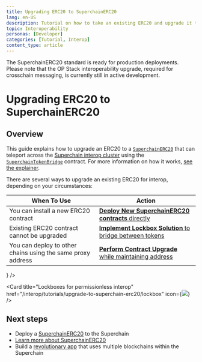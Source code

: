 ```yaml
---
title: Upgrading ERC20 to SuperchainERC20
lang: en-US
description: Tutorial on how to take an existing ERC20 and upgrade it to SuperchainERC20.
topic: Interoperability
personas: [Developer]
categories: [Tutorial, Interop]
content_type: article
---
```



<Info>
  The SuperchainERC20 standard is ready for production deployments.
  Please note that the OP Stack interoperability upgrade, required for crosschain messaging, is currently still in active development.
</Info>

# Upgrading ERC20 to SuperchainERC20

## Overview

This guide explains how to upgrade an ERC20 to a [`SuperchainERC20`](https://github.com/ethereum-optimism/optimism/blob/develop/packages/contracts-bedrock/src/L2/SuperchainERC20.sol) that can teleport across the [Superchain interop cluster](/interop/explainer#superchain-interop-cluster) using the [`SuperchainTokenBridge`](https://github.com/ethereum-optimism/optimism/blob/develop/packages/contracts-bedrock/src/L2/SuperchainTokenBridge.sol) contract. For more information on how it works, [see the explainer](/interop/superchain-erc20).


There are several ways to upgrade an existing ERC20 for interop, depending on your circumstances:


| When To Use                                                 | Action                                                                                                                    |
| ----------------------------------------------------------- | ------------------------------------------------------------------------------------------------------------------------- |
| You can install a new ERC20 contract                        | [**Deploy New SuperchainERC20 contracts** directly](/interop/tutorials/deploy-superchain-erc20)                           |
| Existing ERC20 contract cannot be upgraded                  | [**Implement Lockbox Solution** to bridge between tokens](/interop/tutorials/upgrade-to-superchain-erc20/lockbox)         |
| You can deploy to other chains using the same proxy address | [**Perform Contract Upgrade** while maintaining address](/interop/tutorials/upgrade-to-superchain-erc20/contract-upgrade) |

<CardGroup>
  <Card title="Contract upgrade" href="/interop/tutorials/upgrade-to-superchain-erc20/contract-upgrade" icon={<img src="/img/icons/shapes.svg" />} />

  <Card title="Lockboxes for permissionless interop" href="/interop/tutorials/upgrade-to-superchain-erc20/lockbox" icon={<img src="/img/icons/shapes.svg" />} />
</CardGroup>

## Next steps

*   Deploy a [SuperchainERC20](/interop/tutorials/deploy-superchain-erc20) to the Superchain
*   [Learn more about SuperchainERC20](/interop/superchain-erc20)
*   Build a [revolutionary app](/app-developers/get-started) that uses multiple blockchains within the Superchain
